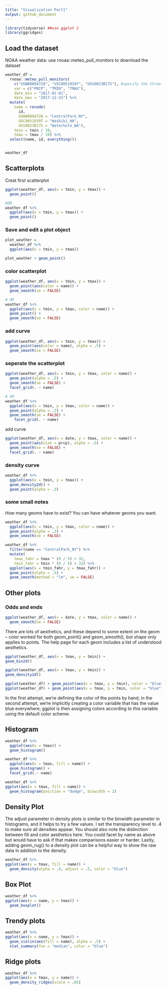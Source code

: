 ```yaml
---
title: "Visualization Part1"
output: github_document
---
```


```r
library(tidyverse) ##use ggplot 2
library(ggridges)
```

## Load the dataset

NOAA weather data: use rnoaa::meteo_pull_monitors to download the dataset
```r
weather_df = 
  rnoaa::meteo_pull_monitors(
    c("USW00094728", "USC00519397", "USS0023B17S"), #specify the three weathersites
    var = c("PRCP", "TMIN", "TMAX"), 
    date_min = "2017-01-01",
    date_max = "2017-12-31") %>%
  mutate(
    name = recode(
      id, 
      USW00094728 = "CentralPark_NY", 
      USC00519397 = "Waikiki_HA",
      USS0023B17S = "Waterhole_WA"), 
    tmin = tmin / 10,
    tmax = tmax / 10) %>%
  select(name, id, everything())


weather_df
```

##  Scatterplots

Creat first scatterplot

```r
ggplot(weather_df, aes(x = tmin, y = tmax)) + 
  geom_point()

#OR 
weather_df %>%
  ggplot(aes(x = tmin, y = tmax)) + 
  geom_point()
```

### Save and edit a plot object
```r
plot_weather = 
  weather_df %>%
  ggplot(aes(x = tmin, y = tmax)) 

plot_weather + geom_point()

```
### color scatterplot
```r
ggplot(weather_df, aes(x = tmin, y = tmax)) + 
  geom_point(aes(color = name)) +
  geom_smooth(se = FALSE)

# OR
weather_df %>% 
  ggplot(aes(x = tmin, y = tmax, color = name)) + 
  geom_point() +
  geom_smooth(se = FALSE)

```

### add curve
```r
ggplot(weather_df, aes(x = tmin, y = tmax)) + 
  geom_point(aes(color = name), alpha = .5) +
  geom_smooth(se = FALSE)


```

### seperate the scatterplot
```r
ggplot(weather_df, aes(x = tmin, y = tmax, color = name)) + 
  geom_point(alpha = .5) +
  geom_smooth(se = FALSE) + 
  facet_grid(. ~ name)

# OR
weather_df %>% 
  ggplot(aes(x = tmin, y = tmax, color = name)) + 
  geom_point(alpha = .2) +
  geom_smooth(se = FALSE) + 
    facet_grid(. ~ name)
```
add curve
```r
ggplot(weather_df, aes(x = date, y = tmax, color = name)) + 
  geom_point(aes(size = prcp), alpha = .5) +
  geom_smooth(se = FALSE) + 
  facet_grid(. ~ name)
```

### density curve
```r
weather_df %>% 
  ggplot(aes(x = tmin, y = tmax)) + 
  geom_density2d() +
  geom_point(alpha = .3) 
```

### some small notes

How many geoms have to exist?
You can have whatever geoms you want.

```r
weather_df %>% 
  ggplot(aes(x = tmin, y = tmax, color = name)) + 
  geom_point(alpha = .2) +
  geom_smooth(se = FALSE) 
```


```r
weather_df %>% 
  filter(name == "CentralPark_NY") %>% 
  mutate(
    tmax_fahr = tmax * (9 / 5) + 32,
    tmin_fahr = tmin * (9 / 5) + 32) %>% 
  ggplot(aes(x = tmin_fahr, y = tmax_fahr)) +
  geom_point(alpha = .5) + 
  geom_smooth(method = "lm", se = FALSE)
```

## Other plots
### Odds and ends

```r
ggplot(weather_df, aes(x = date, y = tmax, color = name)) + 
  geom_smooth(se = FALSE)
```
There are lots of aesthetics, and these depend to some extent on the geom – color worked for both geom_point() and geom_smooth(), but shape only applies to points. The help page for each geom includes a list of understood aesthetics.

```r

ggplot(weather_df, aes(x = tmax, y = tmin)) + 
geom_bin2d()

ggplot(weather_df, aes(x = tmax, y = tmin)) +  
geom_density2d()
```

```r
ggplot(weather_df) + geom_point(aes(x = tmax, y = tmin), color = "blue")
ggplot(weather_df) + geom_point(aes(x = tmax, y = tmin, color = "blue"))
```
In the first attempt, we’re defining the color of the points by hand; in the second attempt, we’re implicitly creating a color variable that has the value blue everywhere; ggplot is then assigning colors according to this variable using the default color scheme.

## Histogram
```r

weather_df %>% 
  ggplot(aes(x = tmax)) + 
  geom_histogram()
```

```r
weather_df %>% 
  ggplot(aes(x = tmax, fill = name)) + 
  geom_histogram() +
  facet_grid(.~ name)
```

```r
weather_df %>% 
ggplot(aes(x = tmax, fill = name)) + 
  geom_histogram(position = "dodge", binwidth = 2)
```

## Density Plot

The adjust parameter in density plots is similar to the binwidth parameter in histograms, and it helps to try a few values. I set the transparency level to .4 to make sure all densities appear. You should also note the distinction between fill and color aesthetics here. You could facet by name as above but would have to ask if that makes comparisons easier or harder. Lastly, adding geom_rug() to a density plot can be a helpful way to show the raw data in addition to the density.

```r
weather_df %>% 
ggplot(aes(x = tmax, fill = name)) + 
  geom_density(alpha = .4, adjust = .5, color = "blue")
```

## Box Plot

```r
weather_df %>% 
ggplot(aes(x = name, y = tmax)) + 
  geom_boxplot()
```

## Trendy plots
```r
weather_df %>% 
ggplot(aes(x = name, y = tmax)) + 
  geom_violin(aes(fill = name), alpha = .5) + 
  stat_summary(fun = "median", color = "blue")

```

## Ridge plots
```r
weather_df %>% 
ggplot(aes(x = tmax, y = name)) + 
  geom_density_ridges(scale = .85)
```

